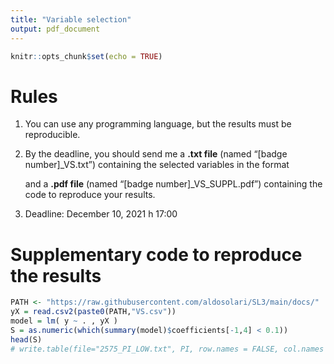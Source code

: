 ```yaml
---
title: "Variable selection"
output: pdf_document
---
```


```r
knitr::opts_chunk$set(echo = TRUE)
```

# Rules

1. You can use any programming language, but the results must be reproducible. 

2. By the deadline, you should send me a **.txt file** (named "[badge number]\_VS.txt") containing the selected variables in the format
\begin{verbatim}
1  2  8 10 11 12 ...
\end{verbatim}
and a **.pdf file** (named "[badge number]\_VS\_SUPPL.pdf") containing the code to reproduce your results.

3. Deadline: December 10, 2021 h 17:00

# Supplementary code to reproduce the results

```r
PATH <- "https://raw.githubusercontent.com/aldosolari/SL3/main/docs/"
yX = read.csv2(paste0(PATH,"VS.csv"))
model = lm( y ~ . , yX )
S = as.numeric(which(summary(model)$coefficients[-1,4] < 0.1))
head(S)
# write.table(file="2575_PI_LOW.txt", PI, row.names = FALSE, col.names = FALSE)
```

